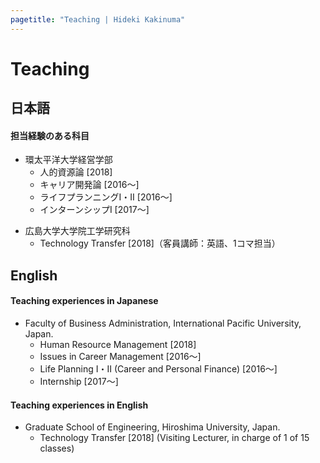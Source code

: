 ```yaml
---
pagetitle: "Teaching | Hideki Kakinuma"
---
```


# Teaching {.tabset}


## 日本語
<h4>担当経験のある科目</h4>
+ 環太平洋大学経営学部
    + 人的資源論 [2018]
    + キャリア開発論 [2016～]
    + ライフプランニングⅠ・Ⅱ [2016～]
    + インターンシップⅠ [2017～]

&#13;&#10;

+ 広島大学大学院工学研究科
    + Technology Transfer [2018]（客員講師：英語、1コマ担当）

## English
<h4>Teaching experiences in Japanese</h4>
+ Faculty of Business Administration, International Pacific University, Japan.
    + Human Resource Management [2018]
    + Issues in Career Management [2016～]
    + Life Planning Ⅰ・Ⅱ (Career and Personal Finance) [2016～]
    + Internship [2017～]

<h4 class="mb">Teaching experiences in English</h4>
+ Graduate School of Engineering, Hiroshima University, Japan.
    + Technology Transfer [2018] (Visiting Lecturer, in charge of 1 of 15 classes)
